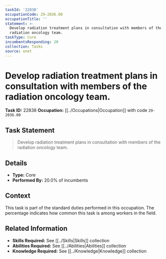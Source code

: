 ```yaml
---
taskId: '22838'
occupationCode: 29-2036.00
occupationTitle: ''
statement: >-
  Develop radiation treatment plans in consultation with members of the
  radiation oncology team.
taskType: Core
incumbentsResponding: 20
collection: Tasks
source: onet
---
```

# Develop radiation treatment plans in consultation with members of the radiation oncology team.

**Task ID:** 22838
**Occupation:** [[../Occupations|Occupation]] with code `29-2036.00`

## Task Statement

> Develop radiation treatment plans in consultation with members of the radiation oncology team.

## Details

- **Type:** Core
- **Performed By:** 20.0% of incumbents

## Context

This task is part of the standard duties performed in this occupation. The percentage indicates how common this task is among workers in the field.

## Related Information

- **Skills Required:** See [[../Skills|Skills]] collection
- **Abilities Required:** See [[../Abilities|Abilities]] collection
- **Knowledge Required:** See [[../Knowledge|Knowledge]] collection
